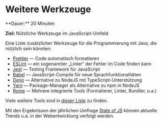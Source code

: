 
# Weitere Werkzeuge

<Callout>  
  **Dauer:** 20 Minuten

  **Ziel:** Nützliche Werkzeuge im JavaScript-Umfeld
</Callout>

Eine Liste zusätzlicher Werkzeuge für die
Programmierung mit Java, die nützlich sein
könnten:

- [Prettier](https://prettier.io) &mdash; Code automatisch formatieren
- [ESLint](https://eslint.org/) &mdash; ein sogenannter „Linter“ der Fehler im Code finden kann
- [Jest](https://jestjs.io/) &mdash; Testing Framework für JavaScript
- [Babel](https://babeljs.io/) &mdash; JavaScript-Compile für neue Sprachfunktionalitäten
- [Deno](https://deno.land/) &mdash; Alternative zu NodeJS mit TypeScript-Unterstützung
- [Yarn](https://yarnpkg.com/) &mdash; Package-Manager als Alternative zu npm in NodeJS
- [Rome](https://rome.tools/) &mdash; Mehrere integrierte Tools (Formatierer, Linter, Bundler, u.a.)

Viele weitere Tools sind in [dieser Liste](https://github.com/sorrycc/awesome-javascript) zu finden.

Mit den Ergebnissen der jährlichen Umfrage
[State of JS](https://stateofjs.com) können 
aktuelle Trends u.a. in der Webentwicklung
verfolgt werden.